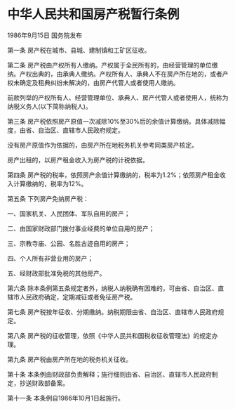 # 中华人民共和国房产税暂行条例

1986年9月15日 国务院发布　

  

第一条 房产税在城市、县城、建制镇和工矿区征收。

第二条 房产税由产权所有人缴纳。产权属于全民所有的，由经营管理的单位缴纳。产权出典的，由承典人缴纳。产权所有人、承典人不在房产所在地的，或者产权未确定及租典纠纷未解决的，由房产代管人或者使用人缴纳。

前款列举的产权所有人、经营管理单位、承典人、房产代管人或者使用人，统称为纳税义务人(以下简称纳税人)。

第三条 房产税依照房产原值一次减除10%至30%后的余值计算缴纳。具体减除幅度，由省、自治区、直辖市人民政府规定。

没有房产原值作为依据的，由房产所在地税务机关参考同类房产核定。

房产出租的，以房产租金收入为房产税的计税依据。

第四条 房产税的税率，依照房产余值计算缴纳的，税率为1.2%；依照房产租金收入计算缴纳的，税率为12%。

第五条 下列房产免纳房产税：

一、国家机关、人民团体、军队自用的房产；

二、由国家财政部门拨付事业经费的单位自用的房产；

三、宗教寺庙、公园、名胜古迹自用的房产；

四、个人所有非营业用的房产；

五、经财政部批准免税的其他房产。

第六条 除本条例第五条规定者外，纳税人纳税确有困难的，可由省、自治区、直辖市人民政府确定，定期减征或者免征房产税。

第七条 房产税按年征收、分期缴纳。纳税期限由省、自治区、直辖市人民政府规定。

第八条 房产税的征收管理，依照《中华人民共和国税收征收管理法》的规定办理。

第九条 房产税由房产所在地的税务机关征收。

第十条 本条例由财政部负责解释；施行细则由省、自治区、直辖市人民政府制定，抄送财政部备案。

第十一条 本条例自1986年10月1日起施行。